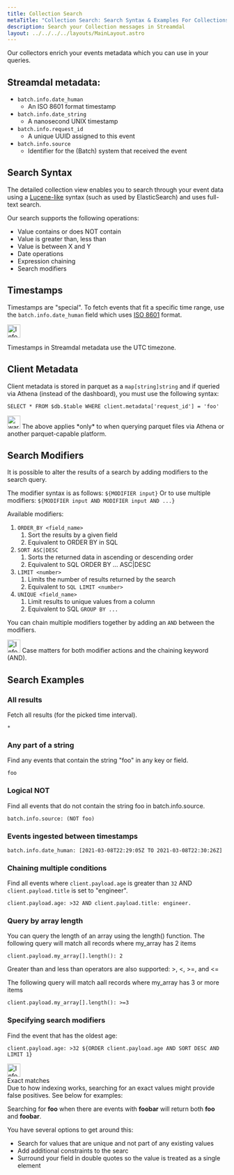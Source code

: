 ```yaml
---
title: Collection Search
metaTitle: "Collection Search: Search Syntax & Examples For Collections"
description: Search your Collection messages in Streamdal
layout: ../../../../layouts/MainLayout.astro
---
```



Our collectors enrich your events metadata which you can use in your queries.

## Streamdal metadata:

- `batch.info.date_human`
  - An ISO 8601 format timestamp
- `batch.info.date_string`
  - A nanosecond UNIX timestamp
- `batch.info.request_id`
  - A unique UUID assigned to this event
- `batch.info.source`
  - Identifier for the (Batch) system that received the event

## Search Syntax

The detailed collection view enables you to search through your event data
using a [Lucene-like](https://lucene.apache.org/core/2_9_4/queryparsersyntax.html)
syntax (such as used by ElasticSearch) and uses full-text search.

Our search supports the following operations:

- Value contains or does NOT contain
- Value is greater than, less than
- Value is between X and Y
- Date operations
- Expression chaining
- Search modifiers

## Timestamps

Timestamps are "special". To fetch events that fit a specific time range, use the `batch.info.date_human`
field which uses [ISO 8601](https://en.wikipedia.org/wiki/ISO_8601) format.

<Notification type="information">
  <img src={info} alt="Information" width="30px" height="30px" />
  <p>Timestamps in Streamdal metadata use the UTC timezone.</p>
</Notification>

## Client Metadata

Client metadata is stored in parquet as a `map[string]string` and if queried via
Athena (instead of the dashboard), you must use the following syntax:

```
SELECT * FROM $db.$table WHERE client.metadata['request_id'] = 'foo'
```

<Notification type="warning">
  <img src={warning} alt="warning" width="30px" height="30px" />
  The above applies *only* to when querying parquet files via Athena or another parquet-capable
  platform.
</Notification>

## Search Modifiers

It is possible to alter the results of a search by adding modifiers to the search query.

The modifier syntax is as follows: `${MODIFIER input}`
Or to use multiple modifiers: `${MODIFIER input AND MODIFIER input AND ...}`

Available modifiers:

1. `ORDER_BY <field_name>`
   1. Sort the results by a given field
   2. Equivalent to ORDER BY in SQL
2. `SORT ASC|DESC`
   1. Sorts the returned data in ascending or descending order
   2. Equivalent to SQL ORDER BY ... ASC|DESC
3. `LIMIT <number>`
   1. Limits the number of results returned by the search
   2. Equivalent to `SQL LIMIT <number>`
4. `UNIQUE <field_name>`
   1. Limit results to unique values from a column
   2. Equivalent to SQL `GROUP BY ...`

You can chain multiple modifiers together by adding an `AND` between the modifiers.

<Notification type="information">
  <img src={info} alt="Information" width="30px" height="30px" />
  Case matters for both modifier actions and the chaining keyword (AND).
</Notification>

## Search Examples

### All results

Fetch all results (for the picked time interval).

```
*
```

### Any part of a string

Find any events that contain the string "foo" in any key or field.

```
foo
```

### Logical NOT

Find all events that do not contain the string foo in batch.info.source.

```
batch.info.source: (NOT foo)
```

### Events ingested between timestamps

```
batch.info.date_human: [2021-03-08T22:29:05Z TO 2021-03-08T22:30:26Z]
```

### Chaining multiple conditions

Find all events where `client.payload.age` is greater than `32` AND `client.payload.title` is set to "engineer".

```
client.payload.age: >32 AND client.payload.title: engineer.
```

### Query by array length

You can query the length of an array using the length() function. The following query will match all records where my_array has 2 items

```
client.payload.my_array[].length(): 2
```

Greater than and less than operators are also supported: &gt;, &lt;, &gt;&#61;, and &lt;&#61;

The following query will match aall records where my_array has 3 or more items

```
client.payload.my_array[].length(): >=3
```

### Specifying search modifiers

Find the event that has the oldest age:

```
client.payload.age: >32 ${ORDER client.payload.age AND SORT DESC AND LIMIT 1}
```

<Notification type="information">
  <img src={info} alt="Information" width="30px" height="30px" />
  <div class="prose-md prose-p:my-2 prose-a:text-purple-dark prose-a:underline">
    <div>Exact matches</div>
    <div>
      Due to how indexing works, searching for an exact values might provide
      false positives. See below for examples:
    </div>
  </div>
</Notification>

Searching for **foo** when there are events with **foobar** will return both **foo** and **foobar**.

You have several options to get around this:

- Search for values that are unique and not part of any existing values
- Add additional constraints to the searc
- Surround your field in double quotes so the value is treated as a single element
